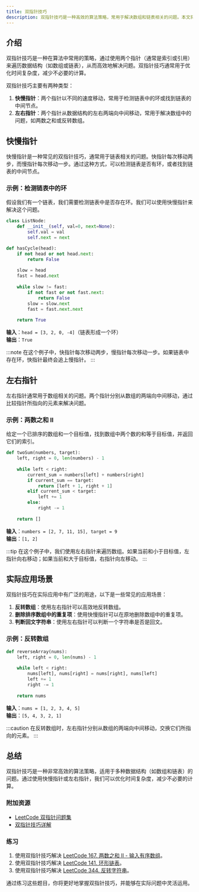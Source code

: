 ```yaml
---
title: 双指针技巧
description: 双指针技巧是一种高效的算法策略，常用于解决数组和链表相关的问题。本文将详细介绍双指针的概念、应用场景以及实际案例，帮助初学者掌握这一重要技巧。
---
```


## 介绍

双指针技巧是一种在算法中常用的策略，通过使用两个指针（通常是索引或引用）来遍历数据结构（如数组或链表），从而高效地解决问题。双指针技巧通常用于优化时间复杂度，减少不必要的计算。

双指针技巧主要有两种类型：
1. **快慢指针**：两个指针以不同的速度移动，常用于检测链表中的环或找到链表的中间节点。
2. **左右指针**：两个指针从数据结构的左右两端向中间移动，常用于解决数组中的问题，如两数之和或反转数组。

## 快慢指针

快慢指针是一种常见的双指针技巧，通常用于链表相关的问题。快指针每次移动两步，而慢指针每次移动一步。通过这种方式，可以检测链表是否有环，或者找到链表的中间节点。

### 示例：检测链表中的环

假设我们有一个链表，我们需要检测链表中是否存在环。我们可以使用快慢指针来解决这个问题。

```python
class ListNode:
    def __init__(self, val=0, next=None):
        self.val = val
        self.next = next

def hasCycle(head):
    if not head or not head.next:
        return False
    
    slow = head
    fast = head.next
    
    while slow != fast:
        if not fast or not fast.next:
            return False
        slow = slow.next
        fast = fast.next.next
    
    return True
```

**输入**：`head = [3, 2, 0, -4]`（链表形成一个环）<br />
**输出**：`True`

:::note
在这个例子中，快指针每次移动两步，慢指针每次移动一步。如果链表中存在环，快指针最终会追上慢指针。
:::

## 左右指针

左右指针通常用于数组相关的问题。两个指针分别从数组的两端向中间移动，通过比较指针所指向的元素来解决问题。

### 示例：两数之和 II

给定一个已排序的数组和一个目标值，找到数组中两个数的和等于目标值，并返回它们的索引。

```python
def twoSum(numbers, target):
    left, right = 0, len(numbers) - 1
    
    while left < right:
        current_sum = numbers[left] + numbers[right]
        if current_sum == target:
            return [left + 1, right + 1]
        elif current_sum < target:
            left += 1
        else:
            right -= 1
    
    return []
```

**输入**：`numbers = [2, 7, 11, 15], target = 9`<br />
**输出**：`[1, 2]`

:::tip
在这个例子中，我们使用左右指针来遍历数组。如果当前和小于目标值，左指针向右移动；如果当前和大于目标值，右指针向左移动。
:::

## 实际应用场景

双指针技巧在实际应用中有广泛的用途，以下是一些常见的应用场景：

1. **反转数组**：使用左右指针可以高效地反转数组。
2. **删除排序数组中的重复项**：使用快慢指针可以在原地删除数组中的重复项。
3. **判断回文字符串**：使用左右指针可以判断一个字符串是否是回文。

### 示例：反转数组

```python
def reverseArray(nums):
    left, right = 0, len(nums) - 1
    
    while left < right:
        nums[left], nums[right] = nums[right], nums[left]
        left += 1
        right -= 1
    
    return nums
```

**输入**：`nums = [1, 2, 3, 4, 5]`<br />
**输出**：`[5, 4, 3, 2, 1]`

:::caution
在反转数组时，左右指针分别从数组的两端向中间移动，交换它们所指向的元素。
:::

## 总结

双指针技巧是一种非常高效的算法策略，适用于多种数据结构（如数组和链表）的问题。通过使用快慢指针或左右指针，我们可以优化时间复杂度，减少不必要的计算。

### 附加资源

- [LeetCode 双指针问题集](https://leetcode.com/tag/two-pointers/)
- [双指针技巧详解](https://www.geeksforgeeks.org/two-pointers-technique/)

### 练习

1. 使用双指针技巧解决 [LeetCode 167. 两数之和 II - 输入有序数组](https://leetcode.com/problems/two-sum-ii-input-array-is-sorted/)。
2. 使用双指针技巧解决 [LeetCode 141. 环形链表](https://leetcode.com/problems/linked-list-cycle/)。
3. 使用双指针技巧解决 [LeetCode 344. 反转字符串](https://leetcode.com/problems/reverse-string/)。

通过练习这些题目，你将更好地掌握双指针技巧，并能够在实际问题中灵活运用。